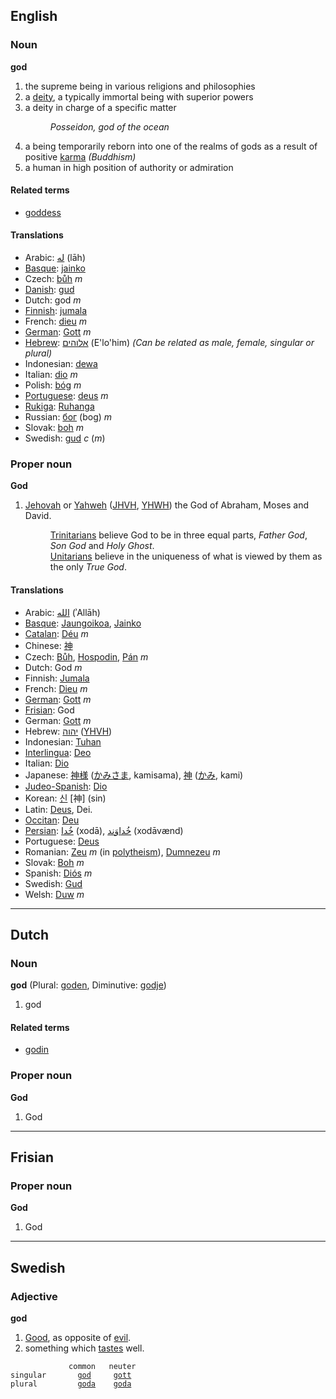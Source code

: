 ==English==
===Noun===
'''god'''

#the supreme being in various religions and philosophies
#a [[deity]], a typically immortal being with superior powers
#a deity in charge of a specific matter
#: ''Posseidon, god of the ocean''
#a being temporarily reborn into one of the realms of gods as a result of positive [[karma]] ''(Buddhism)''
#a human in high position of authority or admiration

====Related terms====
*[[goddess]]

====Translations====
*Arabic: [[له]] (lāh)
*[[Basque]]: [[jainko]]
*Czech: [[bůh]] ''m''
*[[Danish]]: [[gud]]
*Dutch: god ''m''
*[[Finnish]]: [[jumala]]
*French: [[dieu]] ''m''
*[[German]]: [[Gott]] ''m''
*[[Hebrew]]: [[אלוהים]] (E'lo'him) ''(Can be related as male, female, singular or plural)''
*Indonesian: [[dewa]]
*Italian: [[dio]] ''m''
*Polish: [[bóg]] ''m''
*[[Portuguese]]: [[deus]] ''m''
*[[Rukiga]]: [[Ruhanga]]
*Russian: [[бoг]] (bog) ''m''
*Slovak: [[boh]] ''m''
*Swedish: [[gud]] ''c'' (''m'')

===Proper noun===
'''God'''

# [[Jehovah]] or [[Yahweh]] ([[JHVH]], [[YHWH]]) the God of Abraham, Moses and David.
#:[[Trinitarian]]s believe God to be in three equal parts, ''Father God'', ''Son God'' and ''Holy Ghost''.
#:[[Unitarian]]s believe in the uniqueness of what is viewed by them as the only ''True God''.

====Translations====
*Arabic: [[الله]] (ʾAllāh)
*[[Basque]]: [[Jaungoikoa]], [[Jainko]]
*[[Catalan]]: [[Déu]] ''m''
*Chinese: [[神]]
*Czech: [[Bůh]], [[Hospodin]], [[Pán]] ''m''
*Dutch: God ''m''
*Finnish: [[Jumala]]
*French: [[Dieu]] ''m''
*[[German]]: [[Gott]] ''m''
*[[Frisian]]: God
*German: [[Gott]] ''m''
*Hebrew: [[יהוה]] ([[YHVH]])
*Indonesian: [[Tuhan]]
*[[Interlingua]]: [[Deo]]
*Italian: [[Dio]]
*Japanese: [[神様]] ([[かみさま]], kamisama), [[神]] ([[かみ]], kami)
*[[Judeo-Spanish]]: [[Dio]]
*Korean: [[신]] [神] (sin)
*Latin: [[Deus]], Dei.
*[[Occitan]]: [[Deu]]
*[[Persian]]: [[خُدا]] (xodā), [[خُداوَند]] (xodāvænd)
*Portuguese: [[Deus]]
*Romanian: [[Zeu]] ''m'' (in [[polytheism]]), [[Dumnezeu]] ''m''
*Slovak: [[Boh]] ''m''
*Spanish: [[Diós]] ''m''
*Swedish: [[Gud]]
*Welsh: [[Duw]] ''m''

----
==Dutch==
===Noun===
'''god''' (Plural: [[goden]], Diminutive: [[godje]])

#god

====Related terms====
*[[godin]]

===Proper noun===
'''God'''

#God

----
==Frisian==
===Proper noun===
'''God'''

#God

----
==Swedish==
===Adjective===

'''god'''

# [[Good]], as opposite of [[evil]].
# something which [[taste]]s well. 
              common   neuter
 singular       [[god]]     [[gott]]
 plural         [[goda]]    [[goda]]
